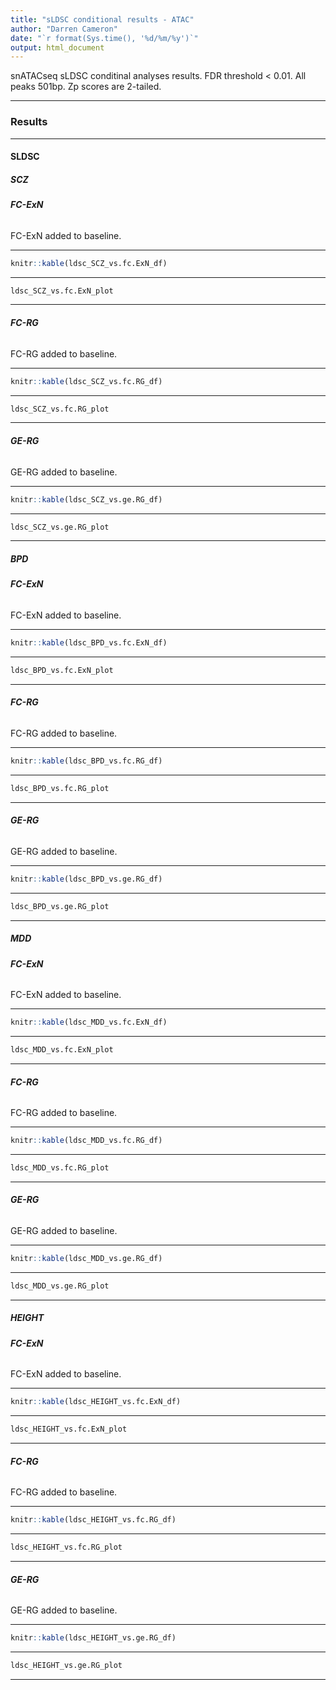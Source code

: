 ```yaml
---
title: "sLDSC conditional results - ATAC"
author: "Darren Cameron"
date: "`r format(Sys.time(), '%d/%m/%y')`"
output: html_document
---
```


snATACseq sLDSC conditinal analyses results. FDR threshold < 0.01. All peaks 501bp. Zp scores are 2-tailed.

***

### **Results** {.tabset}

***

#### **SLDSC** {.tabset}

##### **SCZ** {.tabset}

###### **FC-ExN**

FC-ExN added to baseline.

***

```R
knitr::kable(ldsc_SCZ_vs.fc.ExN_df)
```

***

```R
ldsc_SCZ_vs.fc.ExN_plot
```

***

###### **FC-RG**

FC-RG added to baseline.

***

```R
knitr::kable(ldsc_SCZ_vs.fc.RG_df)
```

***

```R
ldsc_SCZ_vs.fc.RG_plot
```

***

###### **GE-RG**

GE-RG added to baseline.

***

```R
knitr::kable(ldsc_SCZ_vs.ge.RG_df)
```

***

```R
ldsc_SCZ_vs.ge.RG_plot
```

***

##### **BPD** {.tabset}

###### **FC-ExN**

FC-ExN added to baseline.

***

```R
knitr::kable(ldsc_BPD_vs.fc.ExN_df)
```

***

```R
ldsc_BPD_vs.fc.ExN_plot
```

***

###### **FC-RG**

FC-RG added to baseline.

***

```R
knitr::kable(ldsc_BPD_vs.fc.RG_df)
```

***

```R
ldsc_BPD_vs.fc.RG_plot
```

***

###### **GE-RG**

GE-RG added to baseline.

***

```R
knitr::kable(ldsc_BPD_vs.ge.RG_df)
```

***

```R
ldsc_BPD_vs.ge.RG_plot
```

***


##### **MDD** {.tabset}

###### **FC-ExN**

FC-ExN added to baseline.

***

```R
knitr::kable(ldsc_MDD_vs.fc.ExN_df)
```

***

```R
ldsc_MDD_vs.fc.ExN_plot
```

***

###### **FC-RG**

FC-RG added to baseline.

***

```R
knitr::kable(ldsc_MDD_vs.fc.RG_df)
```

***

```R
ldsc_MDD_vs.fc.RG_plot
```

***

###### **GE-RG**

GE-RG added to baseline.

***

```R
knitr::kable(ldsc_MDD_vs.ge.RG_df)
```

***

```R
ldsc_MDD_vs.ge.RG_plot
```

***


##### **HEIGHT** {.tabset}

###### **FC-ExN**

FC-ExN added to baseline.

***

```R
knitr::kable(ldsc_HEIGHT_vs.fc.ExN_df)
```

***

```R
ldsc_HEIGHT_vs.fc.ExN_plot
```

***

###### **FC-RG**

FC-RG added to baseline.

***

```R
knitr::kable(ldsc_HEIGHT_vs.fc.RG_df)
```

***

```R
ldsc_HEIGHT_vs.fc.RG_plot
```

***

###### **GE-RG**

GE-RG added to baseline.

***

```R
knitr::kable(ldsc_HEIGHT_vs.ge.RG_df)
```

***

```R
ldsc_HEIGHT_vs.ge.RG_plot
```

***


